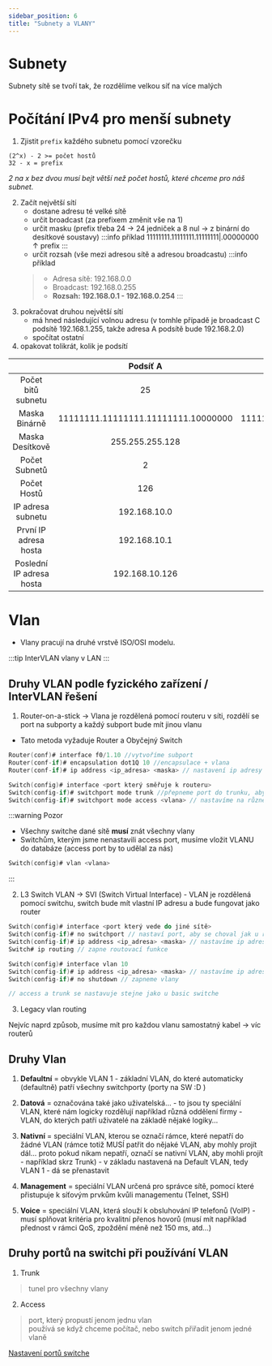 ```yaml
---
sidebar_position: 6
title: "Subnety a VLANY"
---
```


# Subnety

Subnety sítě se tvoří tak, že rozdělíme velkou síť na více malých 

# Počítání IPv4 pro menší subnety 
1. Zjistit `prefix` každého subnetu pomocí vzorečku

```
(2^x) - 2 >= počet hostů
32 - x = prefix
```
*2 na x bez dvou musí bejt větší než počet hostů, které chceme pro náš subnet.*


2. Začít největší sítí
    * dostane adresu té velké sítě
    * určit broadcast (za prefixem změnit vše na 1)
    * určit masku (prefix třeba 24 -> 24 jedniček a 8 nul -> z binární do desítkové soustavy)
    :::info příklad
        11111111.11111111.11111111|.00000000
                                  ↑
                                prefix
    :::
    * určit rozsah (vše mezi adresou sítě a adresou broadcastu)
    :::info příklad
    > - Adresa sítě: 192.168.0.0
    > - Broadcast: 192.168.0.255
    > - **Rozsah: 192.168.0.1 - 192.168.0.254**
    :::
3. pokračovat druhou největší sítí
    *    má hned následující volnou adresu (v tomhle případě je broadcast C podsítě 192.168.1.255, takže adresa A podsítě bude 192.168.2.0)
    * spočítat ostatní
4. opakovat tolikrát, kolik je podsítí

|| Podsíť A | Podsíť B |
| :-: | :-: | :-: |
|Počet bitů subnetu|25|26|
|Maska Binárně|11111111.11111111.11111111.10000000|11111111.11111111.11111111.11000000|
|Maska Desítkově|255.255.255.128|255.255.255.192|
|Počet Subnetů|2|8|
|Počet Hostů|126|62|
|IP adresa subnetu|192.168.10.0|192.168.10.128|
|První IP adresa hosta|192.168.10.1|192.168.10.129|
|Poslední IP adresa hosta|192.168.10.126|192.169.10.190|

# Vlan
- Vlany pracují na druhé vrstvě ISO/OSI modelu.

:::tip InterVLAN
vlany v LAN
:::
## Druhy VLAN podle fyzického zařízení / InterVLAN řešení

1. Router-on-a-stick -> Vlana je rozdělená pomocí routeru v síti, rozdělí se port na subporty a každý subport bude mít jinou vlanu
- Tato metoda vyžaduje Router a Obyčejný Switch

```c title="Nastavíme vlanu na Routeru"
Router(conf)# interface f0/1.10 //vytvoříme subport
Router(conf-if)# encapsulation dot1Q 10 //encapsulace + vlana
Router(conf-if)# ip address <ip_adresa> <maska> // nastavení ip adresy
```

```c title="Nastavíme vlanu na Switchi"
Switch(config)# interface <port který směřuje k routeru>
Switch(config-if)# switchport mode trunk //přepneme port do trunku, aby k routeru mohly všechny vlany
Switch(config-if)# switchport mode access <vlana> // nastavíme na různé porty vlany, které chceme na PC mít
```

:::warning Pozor
- Všechny switche dané sítě **musí** znát všechny vlany 
- Switchům, kterým jsme nenastavili access port, musíme vložit VLANU do databáze (access port by to udělal za nás) 
```c
Switch(config)# vlan <vlana>
```
:::

2. L3 Switch VLAN -> SVI (Switch Virtual Interface) - VLAN je rozdělená pomocí switchu, switch bude mít vlastní IP adresu a bude fungovat jako router
```c title="Nastavíme router port na L3 Switchi"
Switch(config)# interface <port který vede do jiné sítě>
Switch(config-if)# no switchport // nastaví port, aby se choval jak u routeru
Switch(config-if)# ip address <ip_adresa> <maska> // nastavíme ip adresu, jako u routeru, ven ze sítě
Switch# ip routing // zapne routovací funkce
```

```c title="Nastavíme vlanu na Switchi"
Switch(config)# interface vlan 10
Switch(config-if)# ip address <ip_adresa> <maska> // nastavíme ip adresu vlany
Switch(config-if)# no shutdown // zapneme vlany

// access a trunk se nastavuje stejne jako u basic switche
```
3. Legacy vlan routing

Nejvíc naprd způsob, musíme mít pro každou vlanu samostatný kabel -> víc routerů

## Druhy Vlan

1. **Defaultní** = obvykle VLAN 1 - základní VLAN, do které automaticky (defaultně) patří všechny
switchporty (porty na SW :D )

2. **Datová** = označována také jako uživatelská… - to jsou ty speciální VLAN, které nám logicky
rozdělují například různá oddělení firmy - VLAN, do kterých patří uživatelé na základě nějaké
logiky…

3. **Nativní** = speciální VLAN, kterou se označí rámce, které nepatří do žádné VLAN (rámce totiž
MUSÍ patřit do nějaké VLAN, aby mohly projít dál… proto pokud nikam nepatří, označí se
nativní VLAN, aby mohli projít - například skrz Trunk) - v základu nastavená na Default VLAN,
tedy VLAN 1 - dá se přenastavit

4. **Management** = speciální VLAN určená pro správce sítě, pomocí které přistupuje k síťovým
prvkům kvůli managementu (Telnet, SSH)

5. **Voice** = speciální VLAN, která slouží k obsluhování IP telefonů (VoIP) - musí splňovat kritéria
pro kvalitní přenos hovorů (musí mít například přednost v rámci QoS, zpoždění méně než 150
ms, atd…)

## Druhy portů na switchi při používání VLAN

1. Trunk
> tunel pro všechny vlany <br/>
2. Access
> port, který propustí jenom jednu vlan <br/>
> používá se když chceme počítač, nebo switch přiřadit jenom jedné vlaně

[Nastavení portů switche](./../commandy#switch)
